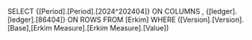 SELECT {[Period].[Period].[2024^202404]} ON COLUMNS , {[ledger].[ledger].[86404]} ON ROWS FROM [Erkim] WHERE ([Version].[Version].[Base],[Erkim Measure].[Erkim Measure].[Value])